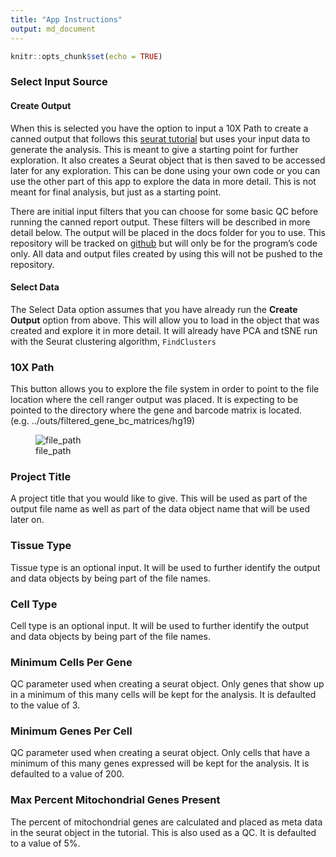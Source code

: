 ```yaml
---
title: "App Instructions"
output: md_document
---
```


```r
knitr::opts_chunk$set(echo = TRUE)
```

### Select Input Source

#### Create Output

When this is selected you have the option to input a 10X Path to create a canned output that follows this [seurat tutorial](http://satijalab.org/seurat/pbmc3k_tutorial.html) but uses your input data to generate the analysis.  This is meant to give a starting point for further exploration.  It also creates a Seurat object that is then saved to be accessed later for any exploration.  This can be done using your own code or you can use the other part of this app to explore the data in more detail.  This is not meant for final analysis, but just as a starting point.

There are initial input filters that you can choose for some basic QC before running the canned report output.  These filters will be described in more detail below. The output will be placed in the docs folder for you to use.  This repository will be tracked on [github](https://github.com/kdgosik/SecondaryAnalysisCellRanger) but will only be for the program's code only.  All data and output files created by using this will not be pushed to the repository.  

#### Select Data

The Select Data option assumes that you have already run the **Create Output** option from above.  This will allow you to load in the object that was created and explore it in more detail.  It will already have PCA and tSNE run with the Seurat clustering algorithm, <code>FindClusters</code>

### 10X Path

This button allows you to explore the file system in order to point to the file location where the cell ranger output was placed.  It is expecting to be pointed to the directory where the gene and barcode matrix is located.  (e.g. ../outs/filtered_gene_bc_matrices/hg19)

![file_path]("src/file_path.png")

### Project Title

A project title that you would like to give.  This will be used as part of the output file name as well as part of the data object name that will be used later on.  

### Tissue Type

Tissue type is an optional input.  It will be used to further identify the output and data objects by being part of the file names.  

### Cell Type

Cell type is an optional input.  It will be used to further identify the output and data objects by being part of the file names.  

### Minimum Cells Per Gene

QC parameter used when creating a seurat object.  Only genes that show up in a minimum of this many cells will be kept for the analysis. It is defaulted to the value of 3.

### Minimum Genes Per Cell

QC parameter used when creating a seurat object.  Only cells that have a minimum of this many genes expressed will be kept for the analysis. It is defaulted to a value of 200.

### Max Percent Mitochondrial Genes Present

The percent of mitochondrial genes are calculated and placed as meta data in the seurat object in the tutorial.  This is also used as a QC.  It is defaulted to a value of 5%.
